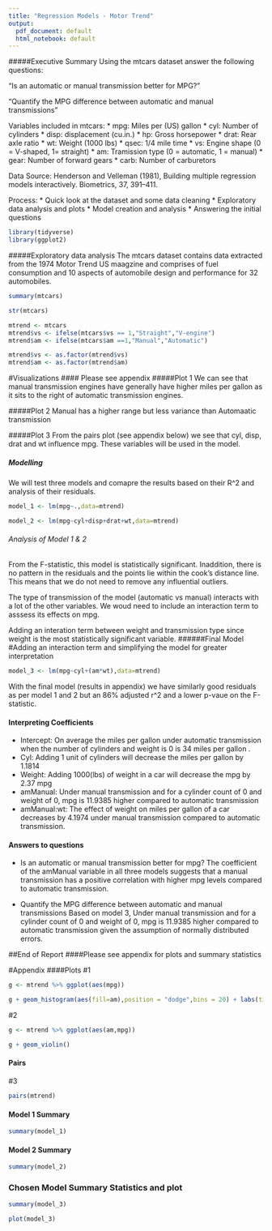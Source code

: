---
title: "Regression Models - Motor Trend"
output:
  pdf_document: default
  html_notebook: default
---
#####Executive Summary
Using the mtcars dataset answer the following questions:

"Is an automatic or manual transmission better for MPG?"

"Quantify the MPG difference between automatic and manual transmissions"

Variables included in mtcars:
* mpg: Miles per (US) gallon
* cyl: Number of cylinders
* disp: displacement (cu.in.)
* hp: Gross horsepower
* drat: Rear axle ratio
* wt: Weight (1000 lbs)
* qsec: 1/4 mile time
* vs: Engine shape (0 = V-shaped, 1= straight)
* am: Tramission type (0 = automatic, 1 = manual)
* gear: Number of forward gears
* carb: Number of carburetors

Data Source:
Henderson and Velleman (1981), Building multiple regression models interactively. Biometrics, 37, 391–411.

Process:
* Quick look at the dataset and some data cleaning
* Exploratory data analysis and plots
* Model creation and analysis
* Answering the initial questions

```{r,echo=FALSE,results=FALSE,comment=FALSE,warning=FALSE,error=FALSE}
library(tidyverse)
library(ggplot2)
```
#####Exploratory data analysis
The mtcars dataset contains data extracted from the 1974 Motor Trend US maagzine and comprises of fuel consumption and 10 aspects of automobile design and performance for 32 automobiles.

```{r,results=FALSE}
summary(mtcars)
```
```{r,results=FALSE}
str(mtcars)
```
```{r,echo=FALSE,results=FALSE}
mtrend <- mtcars
mtrend$vs <- ifelse(mtcars$vs == 1,"Straight","V-engine")
mtrend$am <- ifelse(mtcars$am ==1,"Manual","Automatic")

mtrend$vs <- as.factor(mtrend$vs)
mtrend$am <- as.factor(mtrend$am)
```
#Visualizations
#### Please see appendix
#####Plot 1
We can see that manual transmission engines have generally have higher miles per gallon as it sits to the right of automatic transmission engines.

#####Plot 2
Manual has a higher range but less variance than Automaatic transmission

#####Plot 3
From the pairs plot (see appendix below) we see that cyl, disp, drat and wt influence mpg. These variables will be used in the model.

##### Modelling
We will test three models and comapre the results based on their R^2 and analysis of their residuals.
```{r}
model_1 <- lm(mpg~.,data=mtrend)
```
```{r}
model_2 <- lm(mpg~cyl+disp+drat+wt,data=mtrend)
```
###### Analysis of Model 1 & 2
From the F-statistic, this model is statistically significant. Inaddition, there is no pattern in the residuals and the points lie within the cook's distance line. This means that we do not need to remove any influential outliers.

The type of transmission of the model (automatic vs manual) interacts with a lot of the other variables. We woud need to include an interaction term to asssess its effects on mpg.

Adding an interation term between weight and transmission type since weight is the most statistically significant variable.
######Final Model
#Adding an interaction term and simplifying the model for greater interpretation
```{r,results= FALSE}
model_3 <- lm(mpg~cyl+(am*wt),data=mtrend)
```
With the final model (results in appendix) we have similarly good residuals as per model 1 and 2 but an 86% adjusted r^2 and a lower p-vaue on the F-statistic.

#### Interpreting Coefficients
- Intercept: On average the miles per gallon  under automatic transmission when the number of cylinders and weight is 0 is 34 miles per gallon .
- Cyl: Adding 1 unit of cylinders will decrease the miles per gallon by 1.1814
- Weight: Adding 1000(lbs) of weight in a car will decrease the mpg by 2.37 mpg
- amManual: Under manual transmission and for a cylinder count of 0 and weight of 0, mpg is 11.9385 higher compared to automatic transmission
- amManual:wt: The effect of weight on miles per gallon of a car decreases by 4.1974 under manual transmission compared to automatic transmission.

#### Answers to questions
* Is an automatic or manual transmission better for mpg?
The coefficient of the amManual variable in all three models suggests that a manual transmission has a positive correlation with higher mpg levels compared to automatic transmission.  

* Quantify the MPG difference between automatic and manual transmissions
Based on model 3, Under manual transmission and for a cylinder count of 0 and weight of 0, mpg is 11.9385 higher compared to automatic transmission given the assumption of normally distributed errors.

##End of Report
####Please see appendix for plots and summary statistics

























#Appendix
####Plots
#1
```{r,echo=FALSE}
g <- mtrend %>% ggplot(aes(mpg))

g + geom_histogram(aes(fill=am),position = "dodge",bins = 20) + labs(title = "Miles per Gallon by Transmission Type")
```
#2
```{r,echo=FALSE}
g <- mtrend %>% ggplot(aes(am,mpg))

g + geom_violin()
```
#### Pairs
#3
```{r}
pairs(mtrend)
```
#### Model 1 Summary
```{r}
summary(model_1)
```

#### Model 2 Summary
```{r}
summary(model_2)
```

### Chosen Model Summary Statistics and plot
```{r}
summary(model_3)
```
```{r}
plot(model_3)
```
